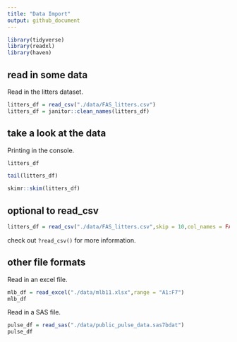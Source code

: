 ```yaml
---
title: "Data Import"
output: github_document
---
```


```r
library(tidyverse)
library(readxl)
library(haven)
```

## read in some data

Read in the litters dataset.

```r
litters_df = read_csv("./data/FAS_litters.csv")
litters_df = janitor::clean_names(litters_df)
```



## take a look at the data

Printing in the console.

```r
litters_df
```

```r
tail(litters_df)
```

```r
skimr::skim(litters_df)
```

## optional to read_csv
```r
litters_df = read_csv("./data/FAS_litters.csv",skip = 10,col_names = FALSE)
```

check out `?read_csv()` for more information.

## other file formats

Read in an excel file.
```r
mlb_df = read_excel("./data/mlb11.xlsx",range = "A1:F7")
mlb_df
```

Read in a SAS file.

```r
pulse_df = read_sas("./data/public_pulse_data.sas7bdat")
pulse_df
```


